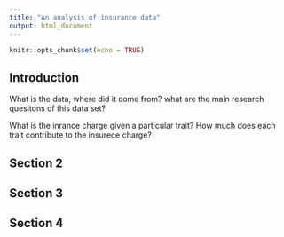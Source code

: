 ```yaml
---
title: "An analysis of insurance data"
output: html_document
---
```


```r
knitr::opts_chunk$set(echo = TRUE)
```

## Introduction

What is the data, where did it come from? what are the main research quesitons of this data set?

What is the inrance charge given a particular trait? How much does each trait contribute to the insurece charge?

## Section 2

## Section 3

## Section 4